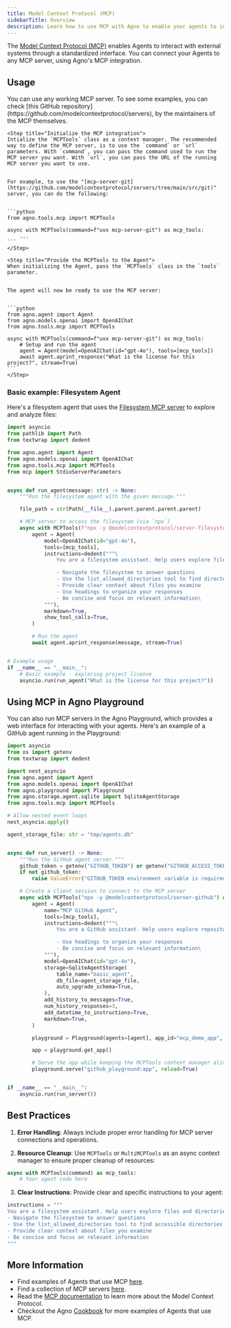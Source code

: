 ```yaml
---
title: Model Context Protocol (MCP)
sidebarTitle: Overview
description: Learn how to use MCP with Agno to enable your agents to interact with external systems through a standardized interface.
---
```


The [Model Context Protocol (MCP)](https://modelcontextprotocol.io) enables Agents to interact with external systems through a standardized interface.
You can connect your Agents to any MCP server, using Agno's MCP integration.

## Usage

<Steps>
    <Step title="Find the MCP server you want to use">
    You can use any working MCP server. To see some examples, you can check [this GitHub repository](https://github.com/modelcontextprotocol/servers), by the maintainers of the MCP themselves.
    </Step>

    <Step title="Initialize the MCP integration">
    Intialize the `MCPTools` class as a context manager. The recommended way to define the MCP server, is to use the `command` or `url` parameters. With `command`, you can pass the command used to run the MCP server you want. With `url`, you can pass the URL of the running MCP server you want to use.


    For example, to use the "[mcp-server-git](https://github.com/modelcontextprotocol/servers/tree/main/src/git)" server, you can do the following:


    ```python
    from agno.tools.mcp import MCPTools

    async with MCPTools(command=f"uvx mcp-server-git") as mcp_tools:
        ...
    ```
    </Step>

    <Step title="Provide the MCPTools to the Agent">
    When initializing the Agent, pass the `MCPTools` class in the `tools` parameter.


    The agent will now be ready to use the MCP server:


    ```python
    from agno.agent import Agent
    from agno.models.openai import OpenAIChat
    from agno.tools.mcp import MCPTools

    async with MCPTools(command=f"uvx mcp-server-git") as mcp_tools:
        # Setup and run the agent
        agent = Agent(model=OpenAIChat(id="gpt-4o"), tools=[mcp_tools])
        await agent.aprint_response("What is the license for this project?", stream=True)
    ```
    </Step>

</Steps>


### Basic example: Filesystem Agent

Here's a filesystem agent that uses the [Filesystem MCP server](https://github.com/modelcontextprotocol/servers/tree/main/src/filesystem) to explore and analyze files:

```python filesystem_agent.py
import asyncio
from pathlib import Path
from textwrap import dedent

from agno.agent import Agent
from agno.models.openai import OpenAIChat
from agno.tools.mcp import MCPTools
from mcp import StdioServerParameters


async def run_agent(message: str) -> None:
    """Run the filesystem agent with the given message."""

    file_path = str(Path(__file__).parent.parent.parent.parent)

    # MCP server to access the filesystem (via `npx`)
    async with MCPTools(f"npx -y @modelcontextprotocol/server-filesystem {file_path}") as mcp_tools:
        agent = Agent(
            model=OpenAIChat(id="gpt-4o"),
            tools=[mcp_tools],
            instructions=dedent("""\
                You are a filesystem assistant. Help users explore files and directories.

                - Navigate the filesystem to answer questions
                - Use the list_allowed_directories tool to find directories that you can access
                - Provide clear context about files you examine
                - Use headings to organize your responses
                - Be concise and focus on relevant information\
            """),
            markdown=True,
            show_tool_calls=True,
        )

        # Run the agent
        await agent.aprint_response(message, stream=True)


# Example usage
if __name__ == "__main__":
    # Basic example - exploring project license
    asyncio.run(run_agent("What is the license for this project?"))
```


## Using MCP in Agno Playground

You can also run MCP servers in the Agno Playground, which provides a web interface for interacting with your agents. Here's an example of a GitHub agent running in the Playground:

```python github_playground.py
import asyncio
from os import getenv
from textwrap import dedent

import nest_asyncio
from agno.agent import Agent
from agno.models.openai import OpenAIChat
from agno.playground import Playground
from agno.storage.agent.sqlite import SqliteAgentStorage
from agno.tools.mcp import MCPTools

# Allow nested event loops
nest_asyncio.apply()

agent_storage_file: str = "tmp/agents.db"


async def run_server() -> None:
    """Run the GitHub agent server."""
    github_token = getenv("GITHUB_TOKEN") or getenv("GITHUB_ACCESS_TOKEN")
    if not github_token:
        raise ValueError("GITHUB_TOKEN environment variable is required")

    # Create a client session to connect to the MCP server
    async with MCPTools("npx -y @modelcontextprotocol/server-github") as mcp_tools:
        agent = Agent(
            name="MCP GitHub Agent",
            tools=[mcp_tools],
            instructions=dedent("""\
                You are a GitHub assistant. Help users explore repositories and their activity.

                - Use headings to organize your responses
                - Be concise and focus on relevant information\
            """),
            model=OpenAIChat(id="gpt-4o"),
            storage=SqliteAgentStorage(
                table_name="basic_agent",
                db_file=agent_storage_file,
                auto_upgrade_schema=True,
            ),
            add_history_to_messages=True,
            num_history_responses=3,
            add_datetime_to_instructions=True,
            markdown=True,
        )

        playground = Playground(agents=[agent], app_id="mcp_demo_app", name="MCP Demo App", description="MCP Demo App")

        app = playground.get_app()

        # Serve the app while keeping the MCPTools context manager alive
        playground.serve("github_playground:app", reload=True)


if __name__ == "__main__":
    asyncio.run(run_server())
```


## Best Practices

1. **Error Handling**: Always include proper error handling for MCP server connections and operations.

2. **Resource Cleanup**: Use `MCPTools` or `MultiMCPTools` as an async context manager to ensure proper cleanup of resources:
```python
async with MCPTools(command) as mcp_tools:
    # Your agent code here
```

3. **Clear Instructions**: Provide clear and specific instructions to your agent:

```python
instructions = """
You are a filesystem assistant. Help users explore files and directories.
- Navigate the filesystem to answer questions
- Use the list_allowed_directories tool to find accessible directories
- Provide clear context about files you examine
- Be concise and focus on relevant information
"""
```

## More Information

- Find examples of Agents that use MCP [here](https://docs.agno.com/examples/concepts/tools/mcp/airbnb).
- Find a collection of MCP servers [here](https://github.com/modelcontextprotocol/servers).
- Read the [MCP documentation](https://modelcontextprotocol.io/introduction) to learn more about the Model Context Protocol.
- Checkout the Agno [Cookbook](https://github.com/agno-agi/agno/tree/main/cookbook/tools/mcp) for more examples of Agents that use MCP.
